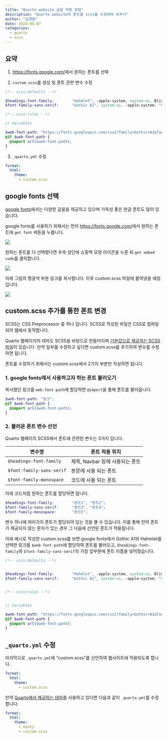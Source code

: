 ```yaml
---
title: "Quarto website 글꼴 적용 방법"
description: "Quarto website의 폰트를 scss를 수정하여 바꾸기"
author: "김경환"
date: 2024-05-07
categories:
  - quarto
  - scss
---
```


## 요약

1.  <https://fonts.google.com/>에서 원하는 폰트를 선택

2.  `custom.scss`를 생성 및 폰트 관련 변수 수정

``` .scss
/*-- scss:defaults --*/

$headings-font-family:        "Hahmlet", -apple-system, system-ui, BlinkMacSystemFont, "Segoe UI", Roboto, "Helvetica Neue", Arial, sans-serif;
$font-family-sans-serif:      "Gothic A1", system-ui, -apple-system, "Segoe UI", Roboto, "Helvetica Neue", "Noto Sans", "Liberation Sans", Arial, sans-serif, "Apple Color Emoji", "Segoe UI Emoji", "Segoe UI Symbol", "Noto Color Emoji";

/*-- scss:rules --*/

// Variables

$web-font-path: "https://fonts.googleapis.com/css2?family=Gothic+A1&family=Hahmlet:wght@100..900&display=swap";
@if $web-font-path {
  @import url($web-font-path);
}
```

3.  `_quarto.yml` 수정

``` .yml
format:
  html:
    theme:
      - custom.scss
```

## google fonts 선택

[google fonts](https://fonts.google.com/)에서는 다양한 글꼴을 제공하고 있으며 가독성 좋은 한글 폰트도 많이 있습니다.

google fonts를 사용하기 위해서는 먼저 <https://fonts.google.com/>에서 원하는 폰트에 `get font` 버튼을 누릅니다.

![](img_1.png)

원하는 폰트를 다 선택했다면 우측 상단에 쇼핑백 모양 아이콘을 누룬 뒤 `get embed code`를 클릭합니다.

![](img_2.png)

아래 그림의 형광색 부분 링크를 복사합니다. 이후 custom.scss 파일에 붙여넣을 예정입니다.

![](img_3.png)

## custom.scss 추가를 통한 폰트 변경

SCSS는 CSS Preprocessor 중 하나 입니다. SCSS로 작성된 파일은 CSS로 컴파일되어 웹에서 동작합니다.

Quarto 웹페이지의 테마도 SCSS을 바탕으로 만들어지며 [기본값으로 제공하는 SCSS파일](https://quarto.org/docs/output-formats/html-themes.html#basic-options)이 있습니다. 만약 일부를 수정하고 싶다면 custom.scss를 추가하여 변수를 수정하면 됩니다.

폰트를 수정하기 위해서는 custom.scss에서 2가지 부분만 작성하면 됩니다.

### 1. google fonts에서 사용하고자 하는 폰트 불러오기

복사했던 링크를 `web-font-path`에 할당하면 `@import`을 통해 폰트를 불러옵니다.

``` .scss
$web-font-path: "링크";
@if $web-font-path {
  @import url($web-font-path);
}
```

### 2. 불러온 폰트 변수 선언

Quarto 웹페이지 SCSS에서 폰트에 관련된 변수는 3가지 입니다.

| 변수명                    | 폰트 적용 위치                  |
|---------------------------|---------------------------------|
| `$headings-font-family`   | 제목, Navbar 등에 사용되는 폰트 |
| `$font-family-sans-serif` | 본문에 사용 되는 폰트           |
| `$font-family-monospace`  | 코드에 사용 되는 폰트           |

아래 코드처럼 원하는 폰트를 할당하면 됩니다.

``` .scss
$headings-font-family:        "폰트1", "폰트2";
$font-family-sans-serif:      "폰트3", "폰트4";
$font-family-monospace:       "폰트5";
```

변수 하나에 여러가지 폰트가 할당되어 있는 것을 볼 수 있습니다. 이를 통해 만약 폰트가 제공되지 않는 문자가 있는 경우 그 다음에 선언된 폰트가 적용됩니다.

아래 예시로 작성한 custom.scss를 보면 google fonts에서 Gothic A1와 Hahmlet를 선택한 링크를 `$web-font-path`에 할당하여 폰트를 불러오고, `$headings-font-family`와 `$font-family-sans-serif`의 가장 앞부분에 폰트 이름을 넣어줬습니다.

``` .scss
/*-- scss:defaults --*/


$headings-font-family:        "Hahmlet", -apple-system, system-ui, BlinkMacSystemFont, "Segoe UI", Roboto, "Helvetica Neue", Arial, sans-serif;
$font-family-sans-serif:      "Gothic A1", system-ui, -apple-system, "Segoe UI", Roboto, "Helvetica Neue", "Noto Sans", "Liberation Sans", Arial, sans-serif, "Apple Color Emoji", "Segoe UI Emoji", "Segoe UI Symbol", "Noto Color Emoji";


/*-- scss:rules --*/


// Variables

$web-font-path: "https://fonts.googleapis.com/css2?family=Gothic+A1&family=Hahmlet:wght@100..900&display=swap";
@if $web-font-path {
  @import url($web-font-path);
}
```

## `_quarto.yml` 수정

마지막으로 `_quarto.yml`에 "custom.scss"를 선언하여 웹사이트에 적용되도록 합니다.

``` .yml
format:
  html:
    theme:
      - custom.scss
```

만약 [Quarto에서 제공하는 테마](https://quarto.org/docs/output-formats/html-themes.html#basic-options)를 사용하고 있다면 다음과 같이 `_quarto.yml`를 수정합니다.

``` .yml
format:
  html:
    theme:
      - minty
      - custom.scss
```
